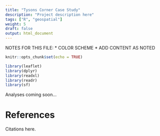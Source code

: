 ```yaml
---
title: "Tysons Corner Case Study"
description: "Project description here"
tags: ["R", "geospatial"]
weight: 5
draft: false
output: html_document
---
```


NOTES FOR THIS FILE:
* COLOR SCHEME
* ADD CONTENT AS NOTED

```r
knitr::opts_chunk$set(echo = TRUE)
```

```r
library(leaflet)
library(dplyr)
library(readxl)
library(readr)
library(sf)
```

Analyses coming soon... 

# References
Citations here.